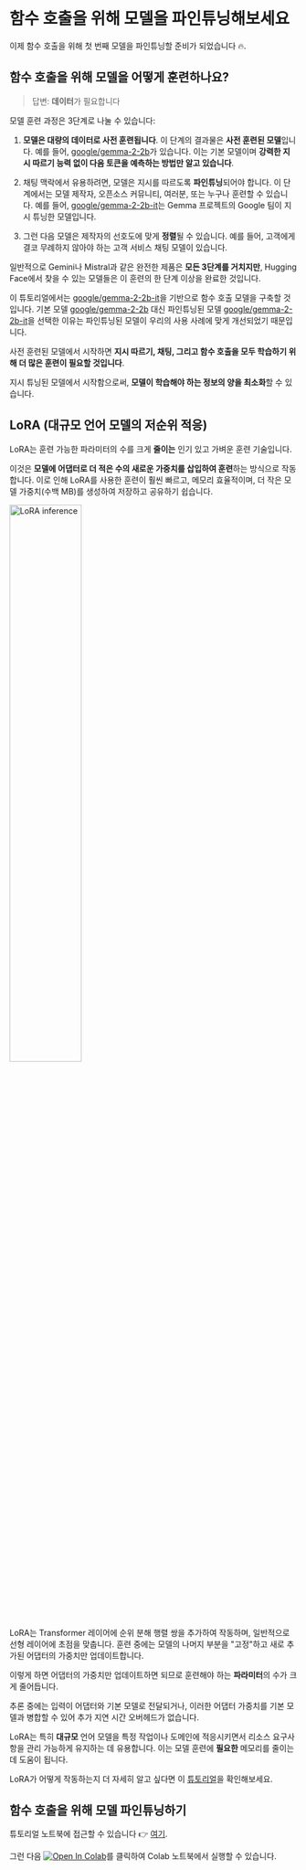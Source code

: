 # 함수 호출을 위해 모델을 파인튜닝해보세요

이제 함수 호출을 위해 첫 번째 모델을 파인튜닝할 준비가 되었습니다 🔥.

## 함수 호출을 위해 모델을 어떻게 훈련하나요?

> 답변: **데이터**가 필요합니다

모델 훈련 과정은 3단계로 나눌 수 있습니다:

1. **모델은 대량의 데이터로 사전 훈련됩니다**. 이 단계의 결과물은 **사전 훈련된 모델**입니다. 예를 들어, [google/gemma-2-2b](https://huggingface.co/google/gemma-2-2b)가 있습니다. 이는 기본 모델이며 **강력한 지시 따르기 능력 없이 다음 토큰을 예측하는 방법만 알고 있습니다**.

2. 채팅 맥락에서 유용하려면, 모델은 지시를 따르도록 **파인튜닝**되어야 합니다. 이 단계에서는 모델 제작자, 오픈소스 커뮤니티, 여러분, 또는 누구나 훈련할 수 있습니다. 예를 들어, [google/gemma-2-2b-it](https://huggingface.co/google/gemma-2-2b-it)는 Gemma 프로젝트의 Google 팀이 지시 튜닝한 모델입니다.

3. 그런 다음 모델은 제작자의 선호도에 맞게 **정렬**될 수 있습니다. 예를 들어, 고객에게 결코 무례하지 않아야 하는 고객 서비스 채팅 모델이 있습니다.

일반적으로 Gemini나 Mistral과 같은 완전한 제품은 **모든 3단계를 거치지만**, Hugging Face에서 찾을 수 있는 모델들은 이 훈련의 한 단계 이상을 완료한 것입니다.

이 튜토리얼에서는 [google/gemma-2-2b-it](https://huggingface.co/google/gemma-2-2b-it)을 기반으로 함수 호출 모델을 구축할 것입니다. 기본 모델 [google/gemma-2-2b](https://huggingface.co/google/gemma-2-2b) 대신 파인튜닝된 모델 [google/gemma-2-2b-it](https://huggingface.co/google/gemma-2-2b-it)을 선택한 이유는 파인튜닝된 모델이 우리의 사용 사례에 맞게 개선되었기 때문입니다.

사전 훈련된 모델에서 시작하면 **지시 따르기, 채팅, 그리고 함수 호출을 모두 학습하기 위해 더 많은 훈련이 필요할 것입니다**.

지시 튜닝된 모델에서 시작함으로써, **모델이 학습해야 하는 정보의 양을 최소화**할 수 있습니다.

## LoRA (대규모 언어 모델의 저순위 적응)

LoRA는 훈련 가능한 파라미터의 수를 크게 **줄이는** 인기 있고 가벼운 훈련 기술입니다.

이것은 **모델에 어댑터로 더 적은 수의 새로운 가중치를 삽입하여 훈련**하는 방식으로 작동합니다. 이로 인해 LoRA를 사용한 훈련이 훨씬 빠르고, 메모리 효율적이며, 더 작은 모델 가중치(수백 MB)를 생성하여 저장하고 공유하기 쉽습니다.

<img src="https://huggingface.co/datasets/agents-course/course-images/resolve/main/en/unit1/blog_multi-lora-serving_LoRA.gif" alt="LoRA inference" width="50%"/>

LoRA는 Transformer 레이어에 순위 분해 행렬 쌍을 추가하여 작동하며, 일반적으로 선형 레이어에 초점을 맞춥니다. 훈련 중에는 모델의 나머지 부분을 "고정"하고 새로 추가된 어댑터의 가중치만 업데이트합니다.

이렇게 하면 어댑터의 가중치만 업데이트하면 되므로 훈련해야 하는 **파라미터**의 수가 크게 줄어듭니다.

추론 중에는 입력이 어댑터와 기본 모델로 전달되거나, 이러한 어댑터 가중치를 기본 모델과 병합할 수 있어 추가 지연 시간 오버헤드가 없습니다.

LoRA는 특히 **대규모** 언어 모델을 특정 작업이나 도메인에 적응시키면서 리소스 요구사항을 관리 가능하게 유지하는 데 유용합니다. 이는 모델 훈련에 **필요한** 메모리를 줄이는 데 도움이 됩니다.

LoRA가 어떻게 작동하는지 더 자세히 알고 싶다면 이 [튜토리얼](https://huggingface.co/learn/nlp-course/chapter11/4?fw=pt)을 확인해보세요.

## 함수 호출을 위해 모델 파인튜닝하기

튜토리얼 노트북에 접근할 수 있습니다 👉 [여기](https://huggingface.co/agents-course/notebooks/blob/main/bonus-unit1/bonus-unit1.ipynb).

그런 다음 [![Open In Colab](https://colab.research.google.com/assets/colab-badge.svg)](https://colab.research.google.com/#fileId=https://huggingface.co/agents-course/notebooks/blob/main/bonus-unit1/bonus-unit1.ipynb)를 클릭하여 Colab 노트북에서 실행할 수 있습니다. 